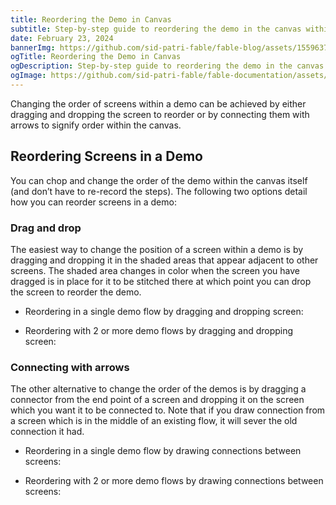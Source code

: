 ```yaml
---
title: Reordering the Demo in Canvas
subtitle: Step-by-step guide to reordering the demo in the canvas within Fable.
date: February 23, 2024
bannerImg: https://github.com/sid-patri-fable/fable-blog/assets/155963795/fe84d566-41fe-4571-96e0-dcd47a4af035
ogTitle: Reordering the Demo in Canvas
ogDescription: Step-by-step guide to reordering the demo in the canvas within Fable.
ogImage: https://github.com/sid-patri-fable/fable-documentation/assets/155963795/b4e5b310-ef91-4b56-b2f6-6420de9d7fe1
---
```


Changing the order of screens within a demo can be achieved by either dragging and dropping the screen to reorder or by connecting them with arrows to signify order within the canvas.

## Reordering Screens in a Demo

You can chop and change the order of the demo within the canvas itself (and don’t have to re-record the steps). The following two options detail how you can reorder screens in a demo:

### Drag and drop

The easiest way to change the position of a screen within a demo is by dragging and dropping it in the shaded areas that appear adjacent to other screens. The shaded area changes in color when the screen you have dragged is in place for it to be stitched there at which point you can drop the screen to reorder the demo.

- Reordering in a single demo flow by dragging and dropping screen:

- Reordering with 2 or more demo flows by dragging and dropping screen:

### Connecting with arrows

The other alternative to change the order of the demos is by dragging a connector from the end point of a screen and dropping it on the screen which you want it to be connected to. Note that if you draw connection from a screen which is in the middle of an existing flow, it will sever the old connection it had.

- Reordering in a single demo flow by drawing connections between screens:

- Reordering with 2 or more demo flows by drawing connections between screens:
